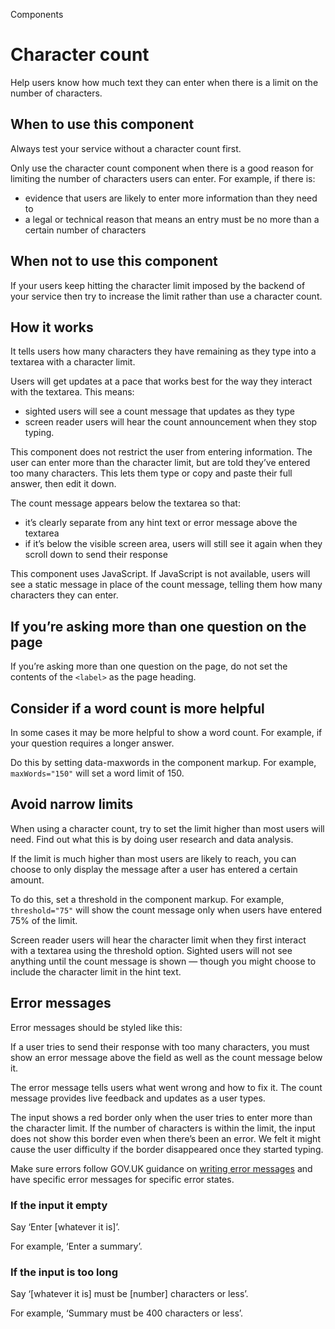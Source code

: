 
<Meta title="Components/Character count" />

<Hint>Components</Hint>

# Character count

Help users know how much text they can enter when there is a limit on the number of characters.

<Canvas>
  <Story of={CharacterCountStories.primary} />
</Canvas>

## When to use this component

Always test your service without a character count first.

Only use the character count component when there is a good reason for limiting the number of characters users can enter. For example, if there is:

- evidence that users are likely to enter more information than they need to
- a legal or technical reason that means an entry must be no more than a certain number of characters

## When not to use this component

If your users keep hitting the character limit imposed by the backend of your service then try to increase the limit rather than use a character count.

## How it works

It tells users how many characters they have remaining as they type into a textarea with a character limit.

Users will get updates at a pace that works best for the way they interact with the textarea. This means:

- sighted users will see a count message that updates as they type
- screen reader users will hear the count announcement when they stop typing.

This component does not restrict the user from entering information. The user can enter more than the character limit, but are told they’ve entered too many characters. This lets them type or copy and paste their full answer, then edit it down.

The count message appears below the textarea so that:

- it’s clearly separate from any hint text or error message above the textarea
- if it’s below the visible screen area, users will still see it again when they scroll down to send their response

This component uses JavaScript. If JavaScript is not available, users will see a static message in place of the count message, telling them how many characters they can enter.

<Canvas>
  <Story of={CharacterCountStories.primary} />
</Canvas>

## If you’re asking more than one question on the page

If you’re asking more than one question on the page, do not set the contents of the `<label>` as the page heading.

<Canvas>
  <Story of={CharacterCountStories.multipleQuestions} />
</Canvas>

## Consider if a word count is more helpful

In some cases it may be more helpful to show a word count. For example, if your question requires a longer answer.

Do this by setting data-maxwords in the component markup. For example, `maxWords="150"` will set a word limit of 150.

<Canvas>
  <Story of={CharacterCountStories.oneFiftyWords} />
</Canvas>

## Avoid narrow limits

When using a character count, try to set the limit higher than most users will need. Find out what this is by doing user research and data analysis.

If the limit is much higher than most users are likely to reach, you can choose to only display the message after a user has entered a certain amount.

To do this, set a threshold in the component markup. For example, `threshold="75"` will show the count message only when users have entered 75% of the limit.

Screen reader users will hear the character limit when they first interact with a textarea using the threshold option. Sighted users will not see anything until the count message is shown — though you might choose to include the character limit in the hint text.

<Canvas>
  <Story of={CharacterCountStories.threshold} />
</Canvas>

## Error messages

Error messages should be styled like this:

<Canvas>
  <Story of={CharacterCountStories.errorInPlace} />
</Canvas>

If a user tries to send their response with too many characters, you must show an error message above the field as well as the count message below it.

The error message tells users what went wrong and how to fix it. The count message provides live feedback and updates as a user types.

The input shows a red border only when the user tries to enter more than the character limit. If the number of characters is within the limit, the input does not show this border even when there’s been an error. We felt it might cause the user difficulty if the border disappeared once they started typing.

Make sure errors follow GOV.UK guidance on <a class="govuk-link" href="https://design-system.service.gov.uk/components/error-message/#be-clear-and-concise">writing error messages</a> and have specific error messages for specific error states.

### If the input it empty

Say ‘Enter [whatever it is]’.

For example, ‘Enter a summary’.

### If the input is too long

Say ‘[whatever it is] must be [number] characters or less’.

For example, ‘Summary must be 400 characters or less’.

<GovScript />
